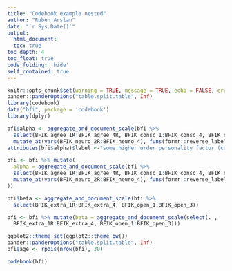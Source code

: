 ```yaml
---
title: "Codebook example nested"
author: "Ruben Arslan"
date: "`r Sys.Date()`"
output:
  html_document:
  toc: true
toc_depth: 4
toc_float: true
code_folding: 'hide'
self_contained: true
---
```



```r
knitr::opts_chunk$set(warning = TRUE, message = TRUE, echo = FALSE, error = FALSE)
pander::panderOptions("table.split.table", Inf)
library(codebook)
data("bfi", package = 'codebook')
library(dplyr)

bfi$alpha <- aggregate_and_document_scale(bfi %>% 
  select(BFIK_agree_1R:BFIK_agree_4R, BFIK_consc_1:BFIK_consc_4, BFIK_neuro_2R:BFIK_neuro_4) %>% 
  mutate_at(vars(BFIK_neuro_2R:BFIK_neuro_4), funs(formr::reverse_labelled_values)))
attributes(bfi$alpha)$label <-"some higher order personality factor (consc, neuro, agree)"

bfi <- bfi %>% mutate(
  alpha = aggregate_and_document_scale(bfi %>% 
  select(BFIK_agree_1R:BFIK_agree_4R, BFIK_consc_1:BFIK_consc_4, BFIK_neuro_2R:BFIK_neuro_4) %>% 
  mutate_at(vars(BFIK_neuro_2R:BFIK_neuro_4), funs(formr::reverse_labelled_values))
))

bfi$beta <- aggregate_and_document_scale(bfi %>% 
  select(BFIK_extra_1R:BFIK_extra_4, BFIK_open_1:BFIK_open_3))

bfi <- bfi %>% mutate(beta = aggregate_and_document_scale(select(. ,
  BFIK_extra_1R:BFIK_extra_4, BFIK_open_1:BFIK_open_3)))

ggplot2::theme_set(ggplot2::theme_bw())
pander::panderOptions("table.split.table", Inf)
bfi$age <- rpois(nrow(bfi), 30)
```

```r
codebook(bfi)
```

